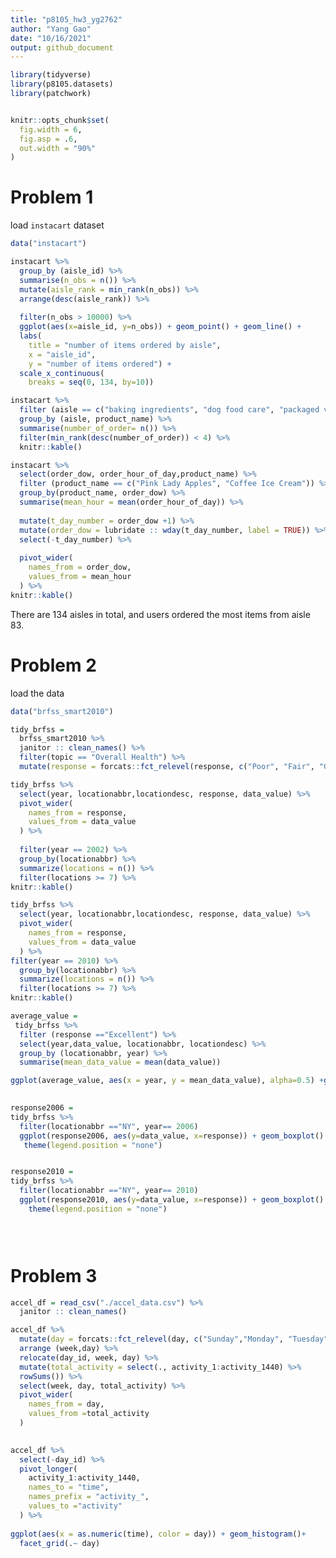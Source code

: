 ```yaml
---
title: "p8105_hw3_yg2762"
author: "Yang Gao"
date: "10/16/2021"
output: github_document
---
```


```r
library(tidyverse)
library(p8105.datasets)
library(patchwork)


knitr::opts_chunk$set(
  fig.width = 6,
  fig.asp = .6,
  out.width = "90%"
)
```

# Problem 1
load `instacart` dataset
```r
data("instacart")
```

```r
instacart %>% 
  group_by (aisle_id) %>% 
  summarise(n_obs = n()) %>% 
  mutate(aisle_rank = min_rank(n_obs)) %>% 
  arrange(desc(aisle_rank)) %>% 
  
  filter(n_obs > 10000) %>%
  ggplot(aes(x=aisle_id, y=n_obs)) + geom_point() + geom_line() +
  labs(
    title = "number of items ordered by aisle",
    x = "aisle_id",
    y = "number of items ordered") +
  scale_x_continuous(
    breaks = seq(0, 134, by=10))
```

```r
instacart %>% 
  filter (aisle == c("baking ingredients", "dog food care", "packaged vegetables fruits")) %>% 
  group_by (aisle, product_name) %>% 
  summarise(number_of_order= n()) %>% 
  filter(min_rank(desc(number_of_order)) < 4) %>% 
  knitr::kable()
```


```r
instacart %>% 
  select(order_dow, order_hour_of_day,product_name) %>% 
  filter (product_name == c("Pink Lady Apples", "Coffee Ice Cream")) %>% 
  group_by(product_name, order_dow) %>% 
  summarise(mean_hour = mean(order_hour_of_day)) %>% 
  
  mutate(t_day_number = order_dow +1) %>% 
  mutate(order_dow = lubridate :: wday(t_day_number, label = TRUE)) %>% 
  select(-t_day_number) %>% 
  
  pivot_wider(
    names_from = order_dow,
    values_from = mean_hour
  ) %>% 
knitr::kable()
```
There are 134 aisles in total, and users ordered the most items from aisle 83. 


# Problem 2
load the data
```r
data("brfss_smart2010")
```

```r
tidy_brfss =
  brfss_smart2010 %>% 
  janitor :: clean_names() %>% 
  filter(topic == "Overall Health") %>% 
  mutate(response = forcats::fct_relevel(response, c("Poor", "Fair", "Good", "Very good", "Excellent"))) 
```

```r
tidy_brfss %>% 
  select(year, locationabbr,locationdesc, response, data_value) %>% 
  pivot_wider(
    names_from = response,
    values_from = data_value
  ) %>% 
  
  filter(year == 2002) %>% 
  group_by(locationabbr) %>% 
  summarize(locations = n()) %>% 
  filter(locations >= 7) %>% 
knitr::kable()
```

```r
tidy_brfss %>% 
  select(year, locationabbr,locationdesc, response, data_value) %>% 
  pivot_wider(
    names_from = response,
    values_from = data_value
  ) %>% 
filter(year == 2010) %>% 
  group_by(locationabbr) %>% 
  summarize(locations = n()) %>% 
  filter(locations >= 7) %>% 
knitr::kable()
```



```r
average_value =
 tidy_brfss %>% 
  filter (response =="Excellent") %>% 
  select(year,data_value, locationabbr, locationdesc) %>% 
  group_by (locationabbr, year) %>% 
  summarise(mean_data_value = mean(data_value))

ggplot(average_value, aes(x = year, y = mean_data_value), alpha=0.5) +geom_line(aes(group = locationabbr))
  
```


```r
response2006 = 
tidy_brfss %>% 
  filter(locationabbr =="NY", year== 2006) 
  ggplot(response2006, aes(y=data_value, x=response)) + geom_boxplot() +
   theme(legend.position = "none")


response2010 = 
tidy_brfss %>% 
  filter(locationabbr =="NY", year== 2010) 
  ggplot(response2010, aes(y=data_value, x=response)) + geom_boxplot() +
    theme(legend.position = "none")


  
```
 

# Problem 3
```r
accel_df = read_csv("./accel_data.csv") %>% 
  janitor :: clean_names()
```
```r
accel_df %>% 
  mutate(day = forcats::fct_relevel(day, c("Sunday","Monday", "Tuesday", "Wednesday", "Thursday", "Friday","Saturday" ))) %>% 
  arrange (week,day) %>% 
  relocate(day_id, week, day) %>% 
  mutate(total_activity = select(., activity_1:activity_1440) %>% 
  rowSums()) %>% 
  select(week, day, total_activity) %>% 
  pivot_wider(
    names_from = day,
    values_from =total_activity
  ) 
  
```



```r
accel_df %>% 
  select(-day_id) %>% 
  pivot_longer(
    activity_1:activity_1440,
    names_to = "time",
    names_prefix = "activity_",
    values_to ="activity"
  ) %>% 
  
ggplot(aes(x = as.numeric(time), color = day)) + geom_histogram()+
  facet_grid(.~ day)
```




  






